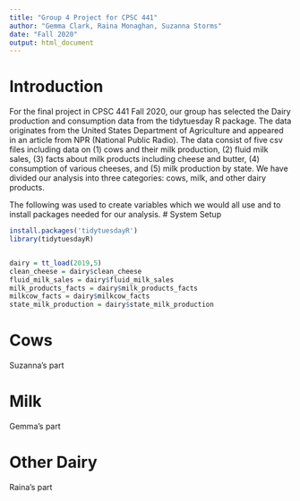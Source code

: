 ```yaml
---
title: "Group 4 Project for CPSC 441"
author: "Gemma Clark, Raina Monaghan, Suzanna Storms"
date: "Fall 2020"
output: html_document
---
```


# Introduction
For the final project in CPSC 441 Fall 2020, our group has selected the Dairy production and consumption data from the tidytuesday R package. The data originates from the United States Department of Agriculture and appeared in an article from NPR (National Public Radio). The data consist of five csv files including data on (1) cows and their  milk production, (2) fluid milk sales, (3) facts about milk products including cheese and butter, (4) consumption of various cheeses, and (5) milk production by state. We have divided our analysis into three categories: cows, milk, and other dairy products.

The following was used to create variables which we would all use and to install packages needed for our analysis.
# System Setup
```r
install.packages('tidytuesdayR')
library(tidytuesdayR)


dairy = tt_load(2019,5)
clean_cheese = dairy$clean_cheese
fluid_milk_sales = dairy$fluid_milk_sales
milk_products_facts = dairy$milk_products_facts
milkcow_facts = dairy$milkcow_facts
state_milk_production = dairy$state_milk_production


```

# Cows
Suzanna's part


# Milk
Gemma's part


# Other Dairy
Raina's part


